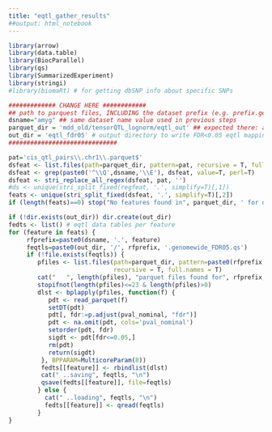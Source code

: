 ```yaml
---
title: "eqtl_gather_results"
##output: html_notebook
---
```



```r
library(arrow)
library(data.table)
library(BiocParallel)
library(qs)
library(SummarizedExperiment)
library(stringi)
#library(biomaRt) # for getting dbSNP info about specific SNPs
```

```r
############# CHANGE HERE ############
## path to parquest files, INCLUDING the dataset prefix (e.g. prefix.gene.cis_qtl_pairs.chr1.parquet)
dsname="amyg" ## same dataset name value used in previous steps
parquet_dir = 'mdd_old/tensorQTL_lognorm/eqtl_out' ## expected there: amyg.gene.cis_qtl_pairs.chr1.parquet
out_dir = 'eqtl_fdr05' # output directory to write FDR<0.05 eqtl mappings
##############################

pat='cis_qtl_pairs\\.chr1\\.parquet$'
dsfeat <- list.files(path=parquet_dir, pattern=pat, recursive = T, full.names = F)
dsfeat <- grep(paste0('^\\Q',dsname,'\\E'), dsfeat, value=T, perl=T)
dsfeat <- stri_replace_all_regex(dsfeat, pat, '')
#ds <- unique(stri_split_fixed(regfeat, '.', simplify=T)[,1])
feats <- unique(stri_split_fixed(dsfeat, '.', simplify=T)[,2])
if (length(feats)==0) stop("No features found in", parquet_dir, ' for dataset prefix: ', dsname)
```

```r
if (!dir.exists(out_dir)) dir.create(out_dir)
fedts <- list() # eqtl data tables per feature
for (feature in feats) {
     rfprefix=paste0(dsname, '.', feature)
     feqtls=paste0(out_dir, '/', rfprefix, '.genomewide_FDR05.qs')
     if (!file.exists(feqtls)) {
        pfiles <- list.files(path=parquet_dir, pattern=paste0(rfprefix,'\\.cis_qtl_pairs.chr\\d+\\.parquet$'),
                             recursive = T, full.names = T)
        cat("   ", length(pfiles), "parquet files found for", rfprefix, "\n")
        stopifnot(length(pfiles)<=23 & length(pfiles)>0)
        dlst <- bplapply(pfiles, function(f) {
           pdt <- read_parquet(f)
           setDT(pdt)
           pdt[, fdr:=p.adjust(pval_nominal, "fdr")]
           pdt <- na.omit(pdt, cols='pval_nominal')
           setorder(pdt, fdr)
           sigdt <- pdt[fdr<=0.05,]
           rm(pdt)
           return(sigdt)
         }, BPPARAM=MulticoreParam(8))
         fedts[[feature]] <- rbindlist(dlst)
         cat(" ..saving", feqtls, "\n")
         qsave(fedts[[feature]], file=feqtls)
        } else {
          cat(" ..loading", feqtls, "\n")
          fedts[[feature]] <- qread(feqtls)
        }
}
```


